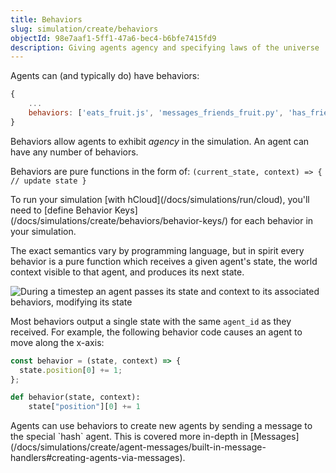 ```yaml
---
title: Behaviors
slug: simulation/create/behaviors
objectId: 98e7aaf1-5ff1-47a6-bec4-b6bfe7415fd9
description: Giving agents agency and specifying laws of the universe
---
```


Agents can \(and typically do\) have behaviors:

```javascript
{
    ...
    behaviors: ['eats_fruit.js', 'messages_friends_fruit.py', 'has_friends.js']
}
```

Behaviors allow agents to exhibit _agency_ in the simulation. An agent can have any number of behaviors.

Behaviors are pure functions in the form of: `(current_state, context) => { // update state }`

<Hint style="warning">
  To run your simulation [with
  hCloud](/docs/simulations/run/cloud), you'll need to [define
  Behavior Keys](/docs/simulations/create/behaviors/behavior-keys/)
  for each behavior in your simulation.
</Hint>

The exact semantics vary by programming language, but in spirit every behavior is a pure function which receives a given agent's state, the world context visible to that agent, and produces its next state.

![During a timestep an agent passes its state and context to its associated behaviors, modifying its state](https://cdn-us1.hash.ai/site/docs/untitled-4-.png)

Most behaviors output a single state with the same `agent_id` as they received. For example, the following behavior code causes an agent to move along the x-axis:

<Tabs>
<Tab title="JavaScript" >

```javascript
const behavior = (state, context) => {
  state.position[0] += 1;
};
```

</Tab >

<Tab title="Python" >

```python
def behavior(state, context):
    state["position"][0] += 1
```

</Tab>
</Tabs>

<Hint style="info">
  Agents can use behaviors to create new agents by sending a message to the
  special `hash` agent. This is covered more in-depth in
  [Messages](/docs/simulations/create/agent-messages/built-in-message-handlers#creating-agents-via-messages).
</Hint>
